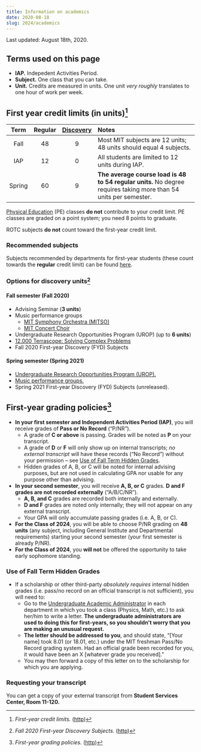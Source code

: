```yaml
---
title: Information on academics
date: 2020-08-18
slug: 2024/academics
---
```


Last updated: August 18th, 2020.

## Terms used on this page
* **IAP.** Indepedent Activities Period.
* **Subject.** One class that you can take.
* **Unit.** Credits are measured in units. One unit _very roughly_ translates to one hour of work per week.

## First year credit limits (in units)[^creditlimits]
|Term|Regular|[Discovery](#discovery)|Notes|
|:--:|:-----:|:---------------------:|:----|
|Fall|48|9|Most MIT subjects are 12 units; 48 units should equal 4 subjects.|
|IAP|12|0|All students are limited to 12 units during IAP.|
|Spring|60|9|**The average course load is 48 to 54 regular units.** No degree requires taking more than 54 units per semester.|

[Physical Education](https://physicaleducationandwellness.mit.edu/event/quarter-1-registration-3/) (PE) classes **do not** contribute to your credit limit. PE classes are graded on a point system; you need 8 points to graduate.

ROTC subjects **do not** count toward the first-year credit limit.

### Recommended subjects
Subjects recommended by departments for first-year students (these count towards the **regular** credit limit) can be found [here](https://firstyear.mit.edu/node/8387).

### <a name="discovery"></a>Options for discovery units[^fyd]
#### Fall semester (Fall 2020)

* Advising Seminar (**3 units**)
* Music performance groups
  * [MIT Symphony Orchestra (MITSO)](http://mta.mit.edu/music/performance/mit-symphony-orchestra)
  * [MIT Concert Choir](http://mta.mit.edu/music/performance/mit-concert-choir)
* Undergraduate Research Opportunities Program (UROP) (up to <b>6 units</b>)
* [12.000 Terrascope: Solving Complex Problems](https://terrascope.mit.edu/portfolio_page/12-000/)
* <Link to="/2024/first-year-discovery">Fall 2020 First-year Discovery (FYD) Subjects</Link>

#### Spring semester (Spring 2021)

* [Undergraduate Research Opportunities Program (UROP).](#urop)
* [Music performance groups.](#music)
* Spring 2021 First-year Discovery (FYD) Subjects (unreleased).

## First-year grading policies[^grading]

* **In your first semester and Independent Activities Period (IAP)**, you will receive grades of **Pass or No Record** (&ldquo;P/NR&rdquo;).
  * A grade of **C or above** is passing. Grades will be noted as **P** on your transcript.
  * A grade of **D** or **F** will only show up on internal transcripts; _no external transcript_ will have these records (&ldquo;No Record&rdquo;) without your permission &ndash; see [Use of Fall Term Hidden Grades](#hiddengrades).
  * Hidden grades of A, B, or C will be noted for internal advising purposes, but are not used in calculating GPA nor usable for any purpose other than advising.
* **In your second semester**, you will receive **A, B, or C** grades. **D and F grades are not recorded externally** (&ldquo;A/B/C/NR&rdquo;).
  * **A, B, and C** grades are recorded both internally and externally.
  * **D and F** grades are noted only internally; they will not appear on any external transcript.
  * Your GPA will only accumulate passing grades (i.e. A, B, or C).
* **For the Class of 2024**, you will be able to choose P/NR grading on **48 units** (any subject, including General Institute and Departmental requirements) starting your second semester (your first semester is already P/NR).
* **For the Class of 2024**, you **will not** be offered the opportunity to take early sophomore standing.

### Use of Fall Term Hidden Grades <a name="hiddengrades"></a>
* If a scholarship or other third-party _absolutely requires_ internal hidden grades (i.e. pass/no record on an official transcript is not sufficient), you will need to:
  * Go to the [Undergraduate Academic Administrator](https://registrar.mit.edu/registration-academics/advising-resources-students/academic-administrators-officers) in each department in which you took a class (Physics, Math, etc.) to ask her/him to write a letter. **The undergraduate administrators are used to doing this for first-years, so you shouldn't worry that you are making an unusual request.**
  * **The letter should be addressed to you**, and should state, &ldquo;[Your name] took 8.01 (or 18.01, etc.) under the MIT freshman Pass/No Record grading system. Had an official grade been recorded for you, it would have been an X [whatever grade you received].&rdquo;
  * You may then forward a copy of this letter on to the scholarship for which you are applying.

### Requesting your transcript
You can get a copy of your external transcript from **Student Services Center, Room 11-120.**


[^creditlimits]: _First-year credit limits._ ([http](https://firstyear.mit.edu/academics-exploration/first-year-credit-limits-grading/first-year-credit-limits))
[^grading]: _First-year grading policies._ ([http](https://firstyear.mit.edu/academics-exploration/first-year-credit-limits-grading/credit-limits-grading-first-year-grading-policies))
[^fyd]: _Fall 2020 First-year Discovery Subjects._ ([http](https://firstyear.mit.edu/node/8388))